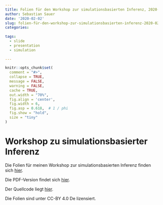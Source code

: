 ```yaml
---
title: Folien für den Workshop zur simulationsbasierten Inferenz, 2020-02-05
author: Sebastian Sauer
date: '2020-02-02'
slug: folien-für-den-workshop-zur-simulationsbasierten-inferenz-2020-02-05
categories:
  
tags:
  - slide
  - presentation
  - simulation
  
---
```




```r
knitr::opts_chunk$set(
  comment = "#>",
  collapse = TRUE,
  message = FALSE,
  warning = FALSE,
  cache = TRUE,
  out.width = "70%",
  fig.align = 'center',
  fig.width = 6,
  fig.asp = 0.618,  # 1 / phi
  fig.show = "hold",
  size = "tiny"
)
```



# Workshop zu simulationsbasierter Inferenz

Die Folien für meinen Workshop zur simulationsbasierten Inferenz finden sich [hier](https://data-se.netlify.com/slides/sbi-workshop-2020-02/sbi-workshop-2020-02.html).

Die PDF-Version findet sich [hier](https://data-se.netlify.com/slides/sbi-workshop-2020-02/sbi-workshop-2020-02.pdf).

Der Quellcode liegt [hier](https://data-se.netlify.com/slides/sbi-workshop-2020-02/sbi-workshop-2020-02.Rmd).

Die Folien sind unter CC-BY 4.0 De lizensiert.






